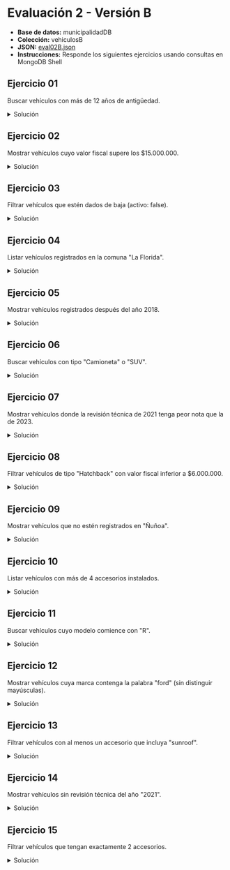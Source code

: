 # Evaluación 2 - Versión B

- **Base de datos:** municipalidadDB
- **Colección:** vehiculosB
- **JSON:** [eval02B.json](/inacap/ti3v32/data/eval02B.json)
- **Instrucciones:** Responde los siguientes ejercicios usando consultas en MongoDB Shell

## Ejercicio 01
Buscar vehículos con más de 12 años de antigüedad.

<details>
    <summary>Solución</summary>
```js
db.vehiculosB.find({
  año: { $lt: 2013 }
})
```
</details>

## Ejercicio 02
Mostrar vehículos cuyo valor fiscal supere los \$15.000.000.

<details>
    <summary>Solución</summary>
```js
db.vehiculosB.find({
  valor_fiscal: { $gt: 15000000 }
})
```
</details>

## Ejercicio 03
Filtrar vehículos que estén dados de baja (activo: false).

<details>
    <summary>Solución</summary>
```js
db.vehiculosB.find({
  activo: false
})
```
</details>

## Ejercicio 04
Listar vehículos registrados en la comuna "La Florida".

<details>
    <summary>Solución</summary>
```js
db.vehiculosB.find({
  comuna: "La Florida"
})
```
</details>

## Ejercicio 05
Mostrar vehículos registrados después del año 2018.

<details>
    <summary>Solución</summary>
```js
db.vehiculosB.find({
  fecha_registro: { $gt: "2018-12-31" }
})
```
</details>

## Ejercicio 06
Buscar vehículos con tipo "Camioneta" o "SUV".

<details>
    <summary>Solución</summary>
```js
db.vehiculosB.find({
  tipo: { $in: ["Camioneta", "SUV"] }
})
```
</details>

## Ejercicio 07
Mostrar vehículos donde la revisión técnica de 2021 tenga peor nota que la de 2023.

<details>
    <summary>Solución</summary>
```js
db.vehiculosB.find({
  $expr: {
    $lt: ["$revisiones.2021", "$revisiones.2023"]
  }
})
```
</details>

## Ejercicio 08
Filtrar vehículos de tipo "Hatchback" con valor fiscal inferior a \$6.000.000.

<details>
    <summary>Solución</summary>
```js
db.vehiculosB.find({
  tipo: "Hatchback",
  valor_fiscal: { $lt: 6000000 }
})
```
</details>

## Ejercicio 09
Mostrar vehículos que no estén registrados en "Ñuñoa".

<details>
    <summary>Solución</summary>
```js
db.vehiculosB.find({
  comuna: {$nin: ["Ñuñoa"]}
})
```
</details>

## Ejercicio 10
Listar vehículos con más de 4 accesorios instalados.

<details>
    <summary>Solución</summary>
```js
db.vehiculosB.find({
  $expr: {
    $gt: [{$size: "$accesorios"}, 4]
  }
})
```
</details>

## Ejercicio 11
Buscar vehículos cuyo modelo comience con "R".

<details>
    <summary>Solución</summary>
```js
db.vehiculosB.find({
  modelo: /^R/
})
```
</details>

## Ejercicio 12
Mostrar vehículos cuya marca contenga la palabra "ford" (sin distinguir mayúsculas).

<details>
    <summary>Solución</summary>
```js
db.vehiculosB.find({
  marca: /ford/i
})
```
</details>

## Ejercicio 13
Filtrar vehículos con al menos un accesorio que incluya "sunroof".

<details>
    <summary>Solución</summary>
```js
db.vehiculosB.find({
  accesorios: /sunroof/
})
```
</details>

## Ejercicio 14
Mostrar vehículos sin revisión técnica del año "2021".

<details>
    <summary>Solución</summary>
```js
db.vehiculosB.find({
  $or: [
    {"revisiones.2021": {$exists: false}},
    {"revisiones.2021": null}
  ]
})
```
</details>

## Ejercicio 15
Filtrar vehículos que tengan exactamente 2 accesorios.

<details>
    <summary>Solución</summary>
```js
db.vehiculosB.find({
  $expr: {
    $eq: [{$size: "$accesorios"}, 2]
  }
})
```
</details>